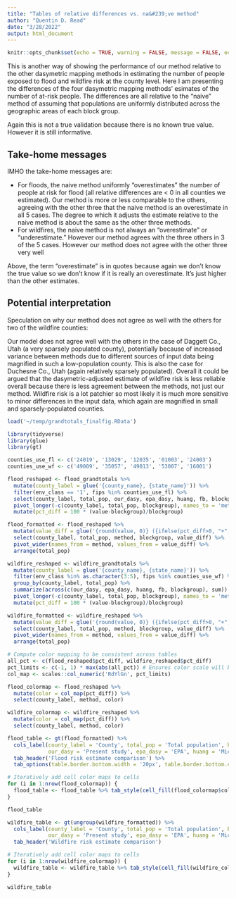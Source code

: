 ```yaml
---
title: "Tables of relative differences vs. na&#239;ve method"
author: "Quentin D. Read"
date: "3/28/2022"
output: html_document
---
```


```r
knitr::opts_chunk$set(echo = TRUE, warning = FALSE, message = FALSE, echo = FALSE)
```

This is another way of showing the performance of our method relative to the other dasymetric mapping methods in estimating the number of people exposed to flood and wildfire risk at the county level. Here I am presenting the differences of the four dasymetric mapping methods' esimates of the number of at-risk people. The differences are all relative to the "naive" method of assuming that populations are uniformly distributed across the geographic areas of each block group.

Again this is not a true validation because there is no known true value. However it is still informative. 

## Take-home messages

IMHO the take-home messages are:

- For floods, the naive method uniformly "overestimates" the number of people at risk for flood (all relative differences are < 0 in all counties we estimated). Our method is more or less comparable to the others, agreeing with the other three that the naive method is an overestimate in all 5 cases. The degree to which it adjusts the estimate relative to the naive method is about the same as the other three methods.
- For wildfires, the naive method is not always an "overestimate" or "underestimate." However our method agrees with the three others in 3 of the 5 cases. However our method does not agree with the other three very well 

Above, the term "overestimate" is in quotes because again we don't know the true value so we don't know if it is really an overestimate. It's just higher than the other estimates.

## Potential interpretation

Speculation on why our method does not agree as well with the others for two of the wildfire counties:

Our model does not agree well with the others in the case of Daggett Co., Utah (a very sparsely populated county), potentially because of increased variance between methods due to different sources of input data being magnified in such a low-population county. This is also the case for Duchesne Co., Utah (again relatively sparsely populated). Overall it could be argued that the dasymetric-adjusted estimate of wildfire risk is less reliable overall because there is less agreement between the methods, not just our method. Wildfire risk is a lot patchier so most likely it is much more sensitive to minor differences in the input data, which again are magnified in small and sparsely-populated counties.

```r
load('~/temp/grandtotals_finalfig.RData')

library(tidyverse)
library(glue)
library(gt)

counties_use_fl <- c('24019', '13029', '12035', '01003', '24003')
counties_use_wf <- c('49009', '35057', '49013', '53007', '16001')

flood_reshaped <- flood_grandtotals %>%
  mutate(county_label = glue('{county_name}, {state_name}')) %>%
  filter(env_class == '1', fips %in% counties_use_fl) %>%
  select(county_label, total_pop, our_dasy, epa_dasy, huang, fb, blockgroup) %>%
  pivot_longer(-c(county_label, total_pop, blockgroup), names_to = 'method') %>%
  mutate(pct_diff = 100 * (value-blockgroup)/blockgroup)

flood_formatted <- flood_reshaped %>%
  mutate(value_diff = glue('{round(value, 0)} ({ifelse(pct_diff>0, "+", "")}{round(pct_diff, 1)}%)'), blockgroup = round(blockgroup)) %>%
  select(county_label, total_pop, method, blockgroup, value_diff) %>%
  pivot_wider(names_from = method, values_from = value_diff) %>%
  arrange(total_pop)

wildfire_reshaped <- wildfire_grandtotals %>%
  mutate(county_label = glue('{county_name}, {state_name}')) %>%
  filter(env_class %in% as.character(3:5), fips %in% counties_use_wf) %>%
  group_by(county_label, total_pop) %>%
  summarize(across(c(our_dasy, epa_dasy, huang, fb, blockgroup), sum)) %>%
  pivot_longer(-c(county_label, total_pop, blockgroup), names_to = 'method') %>%
  mutate(pct_diff = 100 * (value-blockgroup)/blockgroup) 

wildfire_formatted <- wildfire_reshaped %>%
  mutate(value_diff = glue('{round(value, 0)} ({ifelse(pct_diff>0, "+", "")}{round(pct_diff, 1)}%)'), blockgroup = round(blockgroup)) %>%
  select(county_label, total_pop, method, blockgroup, value_diff) %>%
  pivot_wider(names_from = method, values_from = value_diff) %>%
  arrange(total_pop)
```

```r
# Compute color mapping to be consistent across tables
all_pct <- c(flood_reshaped$pct_diff, wildfire_reshaped$pct_diff)
pct_limits <- c(-1, 1) * max(abs(all_pct)) # Ensures color scale will be centered at zero
col_map <- scales::col_numeric('RdYlGn', pct_limits)

flood_colormap <- flood_reshaped %>%
  mutate(color = col_map(pct_diff)) %>%
  select(county_label, method, color) 

wildfire_colormap <- wildfire_reshaped %>%
  mutate(color = col_map(pct_diff)) %>%
  select(county_label, method, color)
```


```r
flood_table <- gt(flood_formatted) %>%
  cols_label(county_label = 'County', total_pop = 'Total population', blockgroup = html('Na&#239;ve estimate'),
             our_dasy = 'Present study', epa_dasy = 'EPA', huang = 'Microsoft', fb = 'Facebook') %>%
  tab_header('Flood risk estimate comparison') %>%
  tab_options(table.border.bottom.width = '20px', table.border.bottom.color = 'white') 

# Iteratively add cell color maps to cells
for (i in 1:nrow(flood_colormap)) {
  flood_table <- flood_table %>% tab_style(cell_fill(flood_colormap$color[i], alpha = 0.4), cells_body(columns = flood_colormap$method[i], row = county_label == flood_colormap$county_label[i]))
}

flood_table
```


```r
wildfire_table <- gt(ungroup(wildfire_formatted)) %>%
  cols_label(county_label = 'County', total_pop = 'Total population', blockgroup = html('Na&#239;ve estimate'),
             our_dasy = 'Present study', epa_dasy = 'EPA', huang = 'Microsoft', fb = 'Facebook') %>%
  tab_header('Wildfire risk estimate comparison') 

# Iteratively add cell color maps to cells
for (i in 1:nrow(wildfire_colormap)) {
  wildfire_table <- wildfire_table %>% tab_style(cell_fill(wildfire_colormap$color[i], alpha = 0.4), cells_body(columns = wildfire_colormap$method[i], row = county_label == wildfire_colormap$county_label[i]))
}

wildfire_table
```

